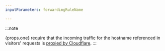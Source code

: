 ```yaml
---
inputParameters: forwardingRuleName

---
```



:::note

{props.one} require that the incoming traffic for the hostname referenced in visitors' requests is [proxied by Cloudflare](/dns/manage-dns-records/reference/proxied-dns-records/). 
:::
